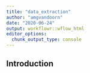 ```yaml
---
title: "data_extraction"
author: "amgvandoorn"
date: "2020-06-24"
output: workflowr::wflow_html
editor_options:
  chunk_output_type: console
---
```


## Introduction

```r

```

